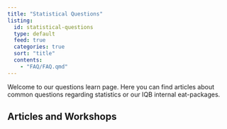 ```yaml
---
title: "Statistical Questions"
listing:
  id: statistical-questions
  type: default
  feed: true
  categories: true
  sort: "title"
  contents:
    - "FAQ/FAQ.qmd"
---
```


Welcome to our questions learn page. Here you can find articles about common questions regarding statistics or our IQB internal eat-packages.

## Articles and Workshops

::: {statistical-questions}
:::